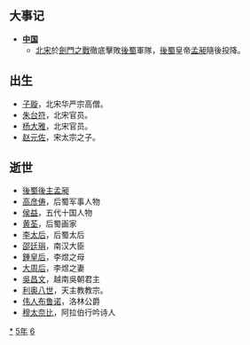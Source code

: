 {{yearTOC|965|于阗'''[[同慶_(于闐)|同慶]]五十四年'''；辽'''[[應曆|應曆]]十五年'''；南汉'''[[大寶_(南漢)|大寶]]八年'''；后蜀'''[[广政|广政]]二十八年'''；北汉'''[[天会_(北漢)|天会]]九年'''；北宋（吴越、南唐）'''[[乾德_(北宋)|-{乾}-德]]三年'''；大理'''[[廣德_(大理)|廣德]]十三年'''；日本'''[[康保_(日本)|康保]]二年'''}}

== 大事记 ==
* '''[[中国|中国]]'''
** [[北宋|北宋]]於[[劍門之戰|劍門之戰]]徹底擊敗[[後蜀|後蜀]]軍隊，[[後蜀|後蜀]]皇帝[[孟昶|孟昶]]隨後投降。

== 出生 ==
* [[子璇|子璇]]，北宋华严宗高僧。
* [[朱台符|朱台符]]，北宋官员。
* [[杨大雅|杨大雅]]，北宋官员。
* [[赵元佐|赵元佐]]，宋太宗之子。

== 逝世 ==
* [[後蜀後主|後蜀後主]][[孟昶|孟昶]]
* [[高彦俦|高彦俦]]，后蜀军事人物
* [[侯益|侯益]]，五代十国人物
* [[黄荃|黄荃]]，后蜀画家
* [[李太后_(後蜀高祖)|李太后]]，后蜀太后
* [[邵廷琄|邵廷琄]]，南汉大臣
* [[鍾皇后|鍾皇后]]，李煜之母
* [[大周后|大周后]]，李煜之妻
* [[吳昌文|吳昌文]]，越南吳朝君主
* [[利奥八世|利奥八世]]，天主教教宗。
* [[伟人布鲁诺|伟人布鲁诺]]，洛林公爵
* [[穆太奈比|穆太奈比]]，阿拉伯行吟诗人
{{Wikisource year mention}}
[[Category:965年|*]]
[[Category:960年代|5年]]
[[Category:10世纪各年|6]]